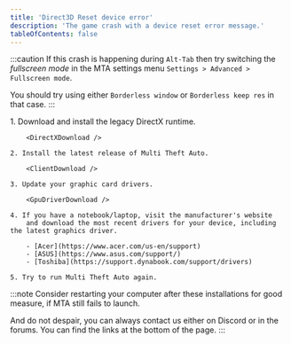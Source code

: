 ```yaml
---
title: 'Direct3D Reset device error'
description: 'The game crash with a device reset error message.'
tableOfContents: false
---
```



:::caution
If this crash is happening during `Alt-Tab` then try switching the *fullscreen mode* in the MTA settings menu
`Settings > Advanced > Fullscreen mode`.

You should try using either `Borderless window` or `Borderless keep res` in that case.
:::

<Steps>
    1. Download and install the legacy DirectX runtime.

        <DirectXDownload />

    2. Install the latest release of Multi Theft Auto.

        <ClientDownload />

    3. Update your graphic card drivers.

        <GpuDriverDownload />

    4. If you have a notebook/laptop, visit the manufacturer's website
        and download the most recent drivers for your device, including the latest graphics driver.

        - [Acer](https://www.acer.com/us-en/support)
        - [ASUS](https://www.asus.com/support/)
        - [Toshiba](https://support.dynabook.com/support/drivers)

    5. Try to run Multi Theft Auto again.
</Steps>

:::note
Consider restarting your computer after these installations for good measure, if
MTA still fails to launch.

And do not despair, you can always contact us either on Discord or in the forums.
You can find the links at the bottom of the page.
:::
